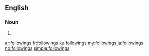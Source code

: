==English==

===Noun===
{{head|en|plural}}

# {{plural of|following|lang=en}}

[[ar:followings]]
[[fr:followings]]
[[ku:followings]]
[[my:followings]]
[[ja:followings]]
[[no:followings]]
[[simple:followings]]